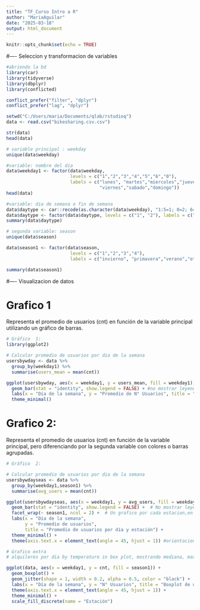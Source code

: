```yaml
---
title: "TF_Curso Intro a R"
author: "MariaAguilar"
date: "2025-03-18"
output: html_document
---
```


```r
knitr::opts_chunk$set(echo = TRUE)
```

#---- Seleccion y transformacion de variables


```r
#abriendo la bd
library(car)
library(tidyverse)
library(dbplyr)
library(conflicted)

conflict_prefer("filter", "dplyr")
conflict_prefer("lag", "dplyr")

setwd("C:/Users/maria/Documents/qlab/rstudioq")
data <- read.csv("bikesharing.csv.csv")

str(data)
head(data)
```

```r
# variable principal : weekday
unique(data$weekday)

#variable: nombre del dia
data$weekday1 <- factor(data$weekday, 
                        levels = c("1","2","3","4","5","6","0"), 
                        labels = c("lunes", "martes","miercoles","jueves", 
                                   "viernes","sabado","domingo"))
head(data)

#variable: dia de semana o fin de semana
data$daytype <- car::recode(as.character(data$weekday), "1:5=1; 0=2; 6=2")
data$daytype <- factor(data$daytype, levels = c("1", "2"), labels = c("Weekday", "Weekend"))
summary(data$daytype)


```

```r
# segunda variable: season
unique(data$season)

data$season1 <- factor(data$season, 
                        levels = c("1","2","3","4"), 
                        labels = c("invierno", "primavera","verano","otoño"))

summary(data$season1)
```

#---- Visualizacion de datos

# Grafico 1
Representa  el  promedio  de  usuarios  (cnt)  en  función  de  la  variable principal utilizando un gráfico de barras.

```r
# Gráfico  1:  
library(ggplot2)

# Calcular promedio de usuarios por dia de la semana
usersbywday <- data %>% 
  group_by(weekday1) %>% 
  summarise(users_mean = mean(cnt))

ggplot(usersbywday, aes(x = weekday1, y = users_mean, fill = weekday1)) +
  geom_bar(stat = "identity", show.legend = FALSE) + #no mostrar leyenda de colores de los  dias
  labs(x = "Día de la semana", y = "Promedio de N° Usuarios", title = "Promedio de Usuarios diarios, según día de la semana") +
  theme_minimal()

```

# Grafico 2:
Representa  el  promedio  de  usuarios  (cnt)  en  función  de  la  variable principal, pero diferenciando por la segunda variable con colores o barras agrupadas.

```r
# Gráfico  2:  

# Calcular promedio de usuarios por dia de la semana
usersbywdayseas <- data %>% 
  group_by(weekday1,season1) %>% 
  summarise(avg_users = mean(cnt))

ggplot(usersbywdayseas, aes(x = weekday1, y = avg_users, fill = weekday1)) +
  geom_bar(stat = "identity", show.legend = FALSE) +  # No mostrar leyenda de dias y colores
  facet_wrap(~ season1, ncol = 2) +  # Un grafico por cada estacion,en 2 columnas
  labs(x = "Día de la semana", 
       y = "Promedio de usuarios", 
       title = "Promedio de usuarios por día y estación") +
  theme_minimal() +
  theme(axis.text.x = element_text(angle = 45, hjust = 1)) #orientacion de labels de x axis

```
```r
# Grafico extra
# alquileres por dia by temperature in box plot, mostrando mediana, max y min (no promedio)

ggplot(data, aes(x = weekday1, y = cnt, fill = season1)) +
  geom_boxplot() +
  geom_jitter(shape = 1, width = 0.2, alpha = 0.5, color = "black") +  # Agregar puntos para valores atípicos
  labs(x = "Día de la semana", y = "N° Usuarios", title = "Boxplot de usuarios por día, según estación del año") +
  theme(axis.text.x = element_text(angle = 45, hjust = 1)) +
  theme_minimal() +
  scale_fill_discrete(name = "Estación")
```

